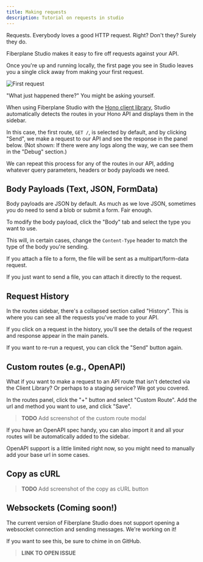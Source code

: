 ```yaml
---
title: Making requests
description: Tutorial on requests in studio
---
```




Requests. Everybody loves a good HTTP request. Right? Don't they? Surely they do.

Fiberplane Studio makes it easy to fire off requests against your API.

Once you're up and running locally, the first page you see in Studio leaves you a single click away from making your first request.

<Image src={FirstRequest} alt="First request" />

"What just happened there?" You might be asking yourself.

When using Fiberplane Studio with the [Hono client library](/docs/components/client-library/), Studio automatically detects the routes in your Hono API and displays them in the sidebar.

In this case, the first route, `GET /`, is selected by default, and by clicking "Send", we make a request to our API and see the response in the panel below.
(Not shown: If there were any logs along the way, we can see them in the "Debug" section.)

We can repeat this process for any of the routes in our API, adding whatever query parameters, headers or body payloads we need.

## Body Payloads (Text, JSON, FormData)

Body payloads are JSON by default. As much as we love JSON, sometimes you do need to send a blob or submit a form. Fair enough.

To modify the body payload, click the "Body" tab and select the type you want to use.

This will, in certain cases, change the `Content-Type` header to match the type of the body you're sending.

If you attach a file to a form, the file will be sent as a multipart/form-data request.

If you just want to send a file, you can attach it directly to the request.

## Request History

In the routes sidebar, there's a collapsed section called "History". This is where you can see all the requests you've made to your API.

If you click on a request in the history, you'll see the details of the request and response appear in the main panels.

If you want to re-run a request, you can click the "Send" button again.

## Custom routes (e.g., OpenAPI)

What if you want to make a request to an API route that isn't detected via the Client Library? Or perhaps to a staging service? We got you covered.

In the routes panel, click the "+" button and select "Custom Route". Add the url and method you want to use, and click "Save".

> **TODO** Add screenshot of the custom route modal

If you have an OpenAPI spec handy, you can also import it and all your routes will be automatically added to the sidebar.

<Aside>
OpenAPI support is a little limited right now, so you might need to manually add your base url in some cases.
</Aside>


## Copy as cURL

> **TODO** Add screenshot of the copy as cURL button

## Websockets (Coming soon!)

The current version of Fiberplane Studio does not support opening a websocket connection and sending messages. We're working on it!

If you want to see this, be sure to chime in on GitHub.

> **LINK TO OPEN ISSUE**
